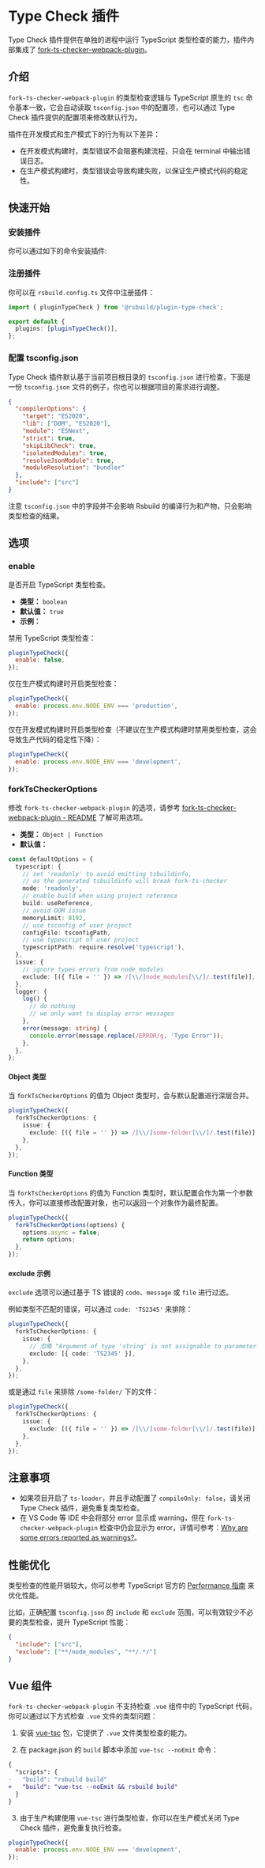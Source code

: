 # Type Check 插件


<SourceCode href="https://github.com/web-infra-dev/rsbuild/tree/main/packages/plugin-type-check" />

Type Check 插件提供在单独的进程中运行 TypeScript 类型检查的能力，插件内部集成了 [fork-ts-checker-webpack-plugin](https://github.com/TypeStrong/fork-ts-checker-webpack-plugin)。

## 介绍

`fork-ts-checker-webpack-plugin` 的类型检查逻辑与 TypeScript 原生的 `tsc` 命令基本一致，它会自动读取 `tsconfig.json` 中的配置项，也可以通过 Type Check 插件提供的配置项来修改默认行为。

插件在开发模式和生产模式下的行为有以下差异：

- 在开发模式构建时，类型错误不会阻塞构建流程，只会在 terminal 中输出错误日志。
- 在生产模式构建时，类型错误会导致构建失败，以保证生产模式代码的稳定性。

## 快速开始

### 安装插件

你可以通过如下的命令安装插件:


<PackageManagerTabs command="add @rsbuild/plugin-type-check -D" />

### 注册插件

你可以在 `rsbuild.config.ts` 文件中注册插件：

```ts title="rsbuild.config.ts"
import { pluginTypeCheck } from '@rsbuild/plugin-type-check';

export default {
  plugins: [pluginTypeCheck()],
};
```

### 配置 tsconfig.json

Type Check 插件默认基于当前项目根目录的 `tsconfig.json` 进行检查，下面是一份 `tsconfig.json` 文件的例子，你也可以根据项目的需求进行调整。

```json title="tsconfig.json"
{
  "compilerOptions": {
    "target": "ES2020",
    "lib": ["DOM", "ES2020"],
    "module": "ESNext",
    "strict": true,
    "skipLibCheck": true,
    "isolatedModules": true,
    "resolveJsonModule": true,
    "moduleResolution": "bundler"
  },
  "include": ["src"]
}
```

注意 `tsconfig.json` 中的字段并不会影响 Rsbuild 的编译行为和产物，只会影响类型检查的结果。

## 选项

### enable

是否开启 TypeScript 类型检查。

- **类型：** `boolean`
- **默认值：** `true`
- **示例：**

禁用 TypeScript 类型检查：

```js
pluginTypeCheck({
  enable: false,
});
```

仅在生产模式构建时开启类型检查：

```js
pluginTypeCheck({
  enable: process.env.NODE_ENV === 'production',
});
```

仅在开发模式构建时开启类型检查（不建议在生产模式构建时禁用类型检查，这会导致生产代码的稳定性下降）：

```js
pluginTypeCheck({
  enable: process.env.NODE_ENV === 'development',
});
```

### forkTsCheckerOptions

修改 `fork-ts-checker-webpack-plugin` 的选项，请参考 [fork-ts-checker-webpack-plugin - README](https://github.com/TypeStrong/fork-ts-checker-webpack-plugin#readme) 了解可用选项。

- **类型：** `Object | Function`
- **默认值：**

```ts
const defaultOptions = {
  typescript: {
    // set 'readonly' to avoid emitting tsbuildinfo,
    // as the generated tsbuildinfo will break fork-ts-checker
    mode: 'readonly',
    // enable build when using project reference
    build: useReference,
    // avoid OOM issue
    memoryLimit: 8192,
    // use tsconfig of user project
    configFile: tsconfigPath,
    // use typescript of user project
    typescriptPath: require.resolve('typescript'),
  },
  issue: {
    // ignore types errors from node_modules
    exclude: [({ file = '' }) => /[\\/]node_modules[\\/]/.test(file)],
  },
  logger: {
    log() {
      // do nothing
      // we only want to display error messages
    },
    error(message: string) {
      console.error(message.replace(/ERROR/g, 'Type Error'));
    },
  },
};
```

#### Object 类型

当 `forkTsCheckerOptions` 的值为 Object 类型时，会与默认配置进行深层合并。

```ts
pluginTypeCheck({
  forkTsCheckerOptions: {
    issue: {
      exclude: [({ file = '' }) => /[\\/]some-folder[\\/]/.test(file)],
    },
  },
});
```

#### Function 类型

当 `forkTsCheckerOptions` 的值为 Function 类型时，默认配置会作为第一个参数传入，你可以直接修改配置对象，也可以返回一个对象作为最终配置。

```ts
pluginTypeCheck({
  forkTsCheckerOptions(options) {
    options.async = false;
    return options;
  },
});
```

#### exclude 示例

`exclude` 选项可以通过基于 TS 错误的 `code`、`message` 或 `file` 进行过滤。

例如类型不匹配的错误，可以通过 `code: 'TS2345'` 来排除：

```ts
pluginTypeCheck({
  forkTsCheckerOptions: {
    issue: {
      // 忽略 "Argument of type 'string' is not assignable to parameter of type 'number'.ts(2345)"
      exclude: [{ code: 'TS2345' }],
    },
  },
});
```

或是通过 `file` 来排除 `/some-folder/` 下的文件：

```ts
pluginTypeCheck({
  forkTsCheckerOptions: {
    issue: {
      exclude: [({ file = '' }) => /[\\/]some-folder[\\/]/.test(file)],
    },
  },
});
```

## 注意事项

- 如果项目开启了 `ts-loader`，并且手动配置了 `compileOnly: false`，请关闭 Type Check 插件，避免重复类型检查。
- 在 VS Code 等 IDE 中会将部分 error 显示成 warning，但在 `fork-ts-checker-webpack-plugin` 检查中仍会显示为 error，详情可参考：[Why are some errors reported as warnings?](https://code.visualstudio.com/docs/typescript/typescript-compiling#_why-are-some-errors-reported-as-warnings)。

## 性能优化

类型检查的性能开销较大，你可以参考 TypeScript 官方的 [Performance 指南](https://github.com/microsoft/TypeScript/wiki/Performance) 来优化性能。

比如，正确配置 `tsconfig.json` 的 `include` 和 `exclude` 范围，可以有效较少不必要的类型检查，提升 TypeScript 性能：

```json title="tsconfig.json"
{
  "include": ["src"],
  "exclude": ["**/node_modules", "**/.*/"]
}
```

## Vue 组件

`fork-ts-checker-webpack-plugin` 不支持检查 `.vue` 组件中的 TypeScript 代码，你可以通过以下方式检查 `.vue` 文件的类型问题：

1. 安装 [vue-tsc](https://github.com/vuejs/language-tools/tree/master/packages/tsc) 包，它提供了 `.vue` 文件类型检查的能力。

<PackageManagerTabs command="add vue-tsc -D" />

2. 在 package.json 的 `build` 脚本中添加 `vue-tsc --noEmit` 命令：

```diff title="package.json"
{
  "scripts": {
-   "build": "rsbuild build"
+   "build": "vue-tsc --noEmit && rsbuild build"
  }
}
```

3. 由于生产构建使用 `vue-tsc` 进行类型检查，你可以在生产模式关闭 Type Check 插件，避免重复执行检查。

```js
pluginTypeCheck({
  enable: process.env.NODE_ENV === 'development',
});
```

